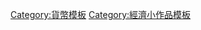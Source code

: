 {{asbox
| image     = Cash template.svg
| pix       = 40x30
| subject   = 
| qualifier = 與[[金錢]]或[[貨幣]]相關
| category  = 金錢小作品
| tempsort  =  
| name      = Template:Money-stub
}}<noinclude>
[[Category:貨幣模板]]
[[Category:經濟小作品模板]]
</noinclude>